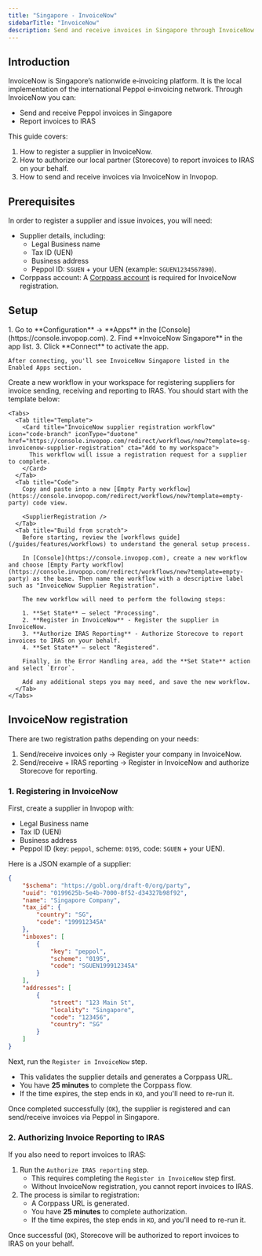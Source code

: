 ```yaml
---
title: "Singapore - InvoiceNow"
sidebarTitle: "InvoiceNow"
description: Send and receive invoices in Singapore through InvoiceNow
---
```



## Introduction

InvoiceNow is Singapore’s nationwide e‑invoicing platform. It is the local implementation of the international Peppol e‑invoicing network. Through InvoiceNow you can:
- Send and receive Peppol invoices in Singapore 
- Report invoices to IRAS

This guide covers:

1. How to register a supplier in InvoiceNow.
2. How to authorize our local partner (Storecove) to report invoices to IRAS on your behalf.
3. How to send and receive invoices via InvoiceNow in Invopop.

## Prerequisites

In order to register a supplier and issue invoices, you will need:

- Supplier details, including:
  - Legal Business name
  - Tax ID (UEN)
  - Business address
  - Peppol ID: `SGUEN` + your UEN (example: `SGUEN1234567890`).
- Corppass account: A [Corppass account](https://www.corppass.gov.sg/portal) is required for InvoiceNow registration.

## Setup

<Steps>
 <Step title="Connect the InvoiceNow Singapore app">
    1. Go to **Configuration** → **Apps** in the [Console](https://console.invopop.com).
    2. Find **InvoiceNow Singapore** in the app list.
    3. Click **Connect** to activate the app.

    After connecting, you'll see InvoiceNow Singapore listed in the Enabled Apps section.

  </Step>
  <Step title="Create a supplier registration workflow">
    Create a new workflow in your workspace for registering suppliers for invoice sending, receiving and reporting to IRAS. You should start with the template below:

    <Tabs>
      <Tab title="Template">
        <Card title="InvoiceNow supplier registration workflow" icon="code-branch" iconType="duotone" href="https://console.invopop.com/redirect/workflows/new?template=sg-invoicenow-supplier-registration" cta="Add to my workspace">
          This workflow will issue a registration request for a supplier to complete.
        </Card>
      </Tab>
      <Tab title="Code">
        Copy and paste into a new [Empty Party workflow](https://console.invopop.com/redirect/workflows/new?template=empty-party) code view.

        <SupplierRegistration />
      </Tab>
      <Tab title="Build from scratch">
        Before starting, review the [workflows guide](/guides/features/workflows) to understand the general setup process.

        In [Console](https://console.invopop.com), create a new workflow and choose [Empty Party workflow](https://console.invopop.com/redirect/workflows/new?template=empty-party) as the base. Then name the workflow with a descriptive label such as "InvoiceNow Supplier Registration".

        The new workflow will need to perform the following steps:

        1. **Set State** — select "Processing".
        2. **Register in InvoiceNow** - Register the supplier in InvoiceNow.
        3. **Authorize IRAS Reporting** - Authorize Storecove to report invoices to IRAS on your behalf.
        4. **Set State** — select "Registered".

        Finally, in the Error Handling area, add the **Set State** action and select `Error`.

        Add any additional steps you may need, and save the new workflow.
      </Tab>
    </Tabs>
  </Step>
</Steps>

## InvoiceNow registration

There are two registration paths depending on your needs:

1. Send/receive invoices only → Register your company in InvoiceNow.
2. Send/receive + IRAS reporting → Register in InvoiceNow and authorize Storecove for reporting.

### 1. Registering in InvoiceNow
First, create a supplier in Invopop with:

- Legal Business name
- Tax ID (UEN)
- Business address
- Peppol ID (key: `peppol`, scheme: `0195`, code: `SGUEN` + your UEN).

Here is a JSON example of a supplier:
```json
{
    "$schema": "https://gobl.org/draft-0/org/party",
    "uuid": "0199625b-5e4b-7000-8f52-d34327b98f92",
    "name": "Singapore Company",
    "tax_id": {
        "country": "SG",
        "code": "199912345A"
    },
    "inboxes": [
        {
            "key": "peppol",
            "scheme": "0195",
            "code": "SGUEN199912345A"
        }
    ],
    "addresses": [
        {
            "street": "123 Main St",
            "locality": "Singapore",
            "code": "123456",
            "country": "SG"
        }
    ]
}
```

Next, run the `Register in InvoiceNow` step.
- This validates the supplier details and generates a Corppass URL.
- You have **25 minutes** to complete the Corppass flow.
- If the time expires, the step ends in `KO`, and you'll need to re-run it.

Once completed successfully (`OK`), the supplier is registered and can send/receive invoices via Peppol in Singapore.

### 2. Authorizing Invoice Reporting to IRAS
If you also need to report invoices to IRAS:
1. Run the `Authorize IRAS reporting` step.
    - This requires completing the `Register in InvoiceNow` step first.
    - Without InvoiceNow registration, you cannot report invoices to IRAS.
2. The process is similar to registration:
    - A Corppass URL is generated.
    - You have **25 minutes** to complete authorization.
    - If the time expires, the step ends in `KO`, and you'll need to re-run it.

Once successful (`OK`), Storecove will be authorized to report invoices to IRAS on your behalf.
